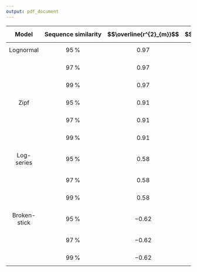 ```yaml
---
output: pdf_document
---
```



| $$\mathbf{Model}$$ | $$\mathbf{Sequence \: similarity}$$ | $$\overline{r^{2}_{m}}$$ | $$\sigma_{\bar{r^{2}_{m}}}$$ |
|:--------:|:-----:|-------:|------:|
|$$\mathrm{Lognormal}$$|  $$95\,\%$$  | $$0.97$$   | $$0.057$$  |
| | | | |
|       |  $$97\,\%$$   | $$0.97$$   | $$0.057$$  |
| | | | |
|       |  $$99\,\%$$ | $$0.97$$   | $$0.057$$  |
| | | | |
|  $$\mathrm{Zipf}$$     |  $$95\,\%$$ | $$0.91$$  | $$0.093$$  | 
| | | | |
|       |  $$97\,\%$$   | $$0.91$$   | $$0.093$$ |
| | | | |
|       |  $$99\,\%$$     | $$0.91$$   | $$0.093$$ |
| | | | |
|$$\mathrm{Log\mbox{-}series}$$| $$95\,\%$$ | $$0.58$$  | $$0.45$$ |
| | | | |
|       |  $$97\,\%$$   | $$0.58$$  | $$0.45$$ |
| | | | |
|       |  $$99\,\%$$   | $$0.58$$  | $$0.45$$ |
| | | | |
|$$\mathrm{Broken\mbox{-}stick}$$|  $$95\,\%$$  | $$-0.62$$   | $$1.2$$  |
| | | | |
|       |  $$97\,\%$$   | $$-0.62$$   | $$1.2$$  |
| | | | |
|       |  $$99\,\%$$ | $$-0.62$$   | $$1.2$$  |